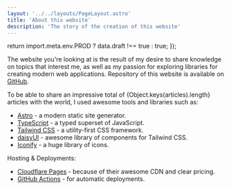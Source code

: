 ```yaml
---
layout: '../../layouts/PageLayout.astro'
title: 'About this website'
description: 'The story of the creation of this website'
---
```



  return import.meta.env.PROD ? data.draft !== true : true;
});


The website you're looking at is the result of my desire to share knowledge on topics that interest me, 
as well as my passion for exploring libraries for creating modern web applications. 
Repository of this website is available on [GitHub](https://github.com/Avaray/dav.one).

To be able to share an impressive total of <span class="font-bold">{Object.keys(articles).length} articles</span> with the world, I used awesome tools and libraries such as:  

- [Astro](https://astro.build/) - a modern static site generator.
- [TypeScript](https://www.typescriptlang.org/) - a typed superset of JavaScript.
- [Tailwind CSS](https://tailwindcss.com/) - a utility-first CSS framework.
- [daisyUI](https://daisyui.com/) - awesome library of components for Tailwind CSS.
- [Iconify](https://iconify.design/) - a huge library of icons.

Hosting & Deployments:
- [Cloudflare Pages](https://pages.cloudflare.com/) - because of their awesome CDN and clear pricing.
- [GitHub Actions](https://github.com/features/actions) - for automatic deployments.

<StatsLighthouse />

<StatsCloudflare />
